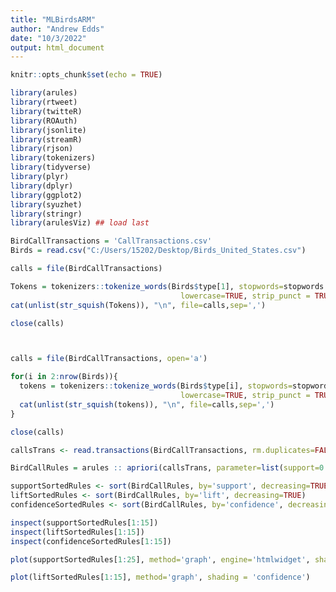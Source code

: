 ---
title: "MLBirdsARM"
author: "Andrew Edds"
date: "10/3/2022"
output: html_document
---

```{r setup, include=FALSE}
knitr::opts_chunk$set(echo = TRUE)
```

```{r}
library(arules)
library(rtweet)
library(twitteR)
library(ROAuth)
library(jsonlite)
library(streamR)
library(rjson)
library(tokenizers)
library(tidyverse)
library(plyr)
library(dplyr)
library(ggplot2)
library(syuzhet)
library(stringr)
library(arulesViz) ## load last
```

```{r}
BirdCallTransactions = 'CallTransactions.csv'
Birds = read.csv("C:/Users/15202/Desktop/Birds_United_States.csv")
```

```{r}
calls = file(BirdCallTransactions)

Tokens = tokenizers::tokenize_words(Birds$type[1], stopwords=stopwords::stopwords('en'),
                                      lowercase=TRUE, strip_punct = TRUE, simplify=TRUE)
cat(unlist(str_squish(Tokens)), "\n", file=calls,sep=',')

close(calls)



calls = file(BirdCallTransactions, open='a')

for(i in 2:nrow(Birds)){
  tokens = tokenizers::tokenize_words(Birds$type[i], stopwords=stopwords::stopwords('en'),
                                      lowercase=TRUE, strip_punct = TRUE, simplify=TRUE)
  cat(unlist(str_squish(tokens)), "\n", file=calls,sep=',')
}

close(calls)
```

```{r}
callsTrans <- read.transactions(BirdCallTransactions, rm.duplicates=FALSE,format='basket', sep=',')
```


```{r, results='hide'}
BirdCallRules = arules :: apriori(callsTrans, parameter=list(support=0.01, confidence = 0.01, minlen=2, maxlen=15))
```

```{r}
supportSortedRules <- sort(BirdCallRules, by='support', decreasing=TRUE)
liftSortedRules <- sort(BirdCallRules, by='lift', decreasing=TRUE)
confidenceSortedRules <- sort(BirdCallRules, by='confidence', decreasing=TRUE)

inspect(supportSortedRules[1:15])
inspect(liftSortedRules[1:15])
inspect(confidenceSortedRules[1:15])
```

```{r}
plot(supportSortedRules[1:25], method='graph', engine='htmlwidget', shading = 'confidence')
```
```{r}
plot(liftSortedRules[1:15], method='graph', shading = 'confidence')
```

